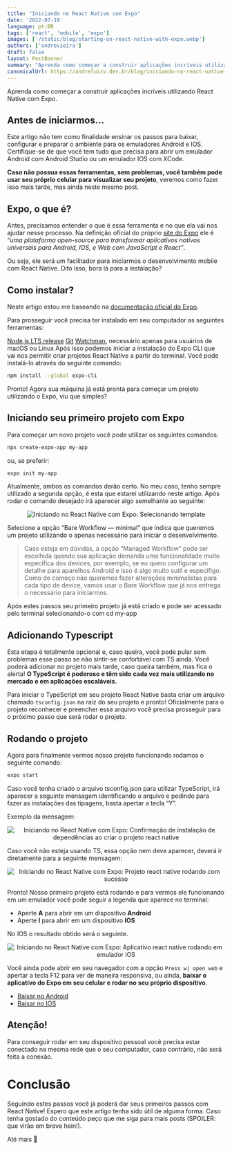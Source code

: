 ```yaml
---
title: "Iniciando no React Native com Expo"
date: '2022-07-19'
language: pt-BR
tags: ['react', 'mobile', 'expo']
images: ['/static/blog/starting-on-react-native-with-expo.webp']
authors: ['andrevieira']
draft: false
layout: PostBanner
summary: "Aprenda como começar a construir aplicações incríveis utilizando React Native com Expo."
canonicalUrl: https://andreluizv.dev.br/blog/iniciando-no-react-native-com-expo
---
```


Aprenda como começar a construir aplicações incríveis utilizando React Native com Expo.

## Antes de iniciarmos…
Este artigo não tem como finalidade ensinar os passos para baixar, configurar e preparar o ambiente para os emuladores Android e IOS. Certifique-se de que você tem tudo que precisa para abrir um emulador Android com Android Studio ou um emulador IOS com XCode.

**Caso não possua essas ferramentas, sem problemas, você também pode usar seu próprio celular para visualizar seu projeto**, veremos como fazer isso mais tarde, mas ainda neste mesmo post.

## Expo, o que é?
Antes, precisamos entender o que é essa ferramenta e no que ela vai nos ajudar nesse processo. Na definição oficial do próprio [site do Expo](https://expo.dev/home) ele é “_uma plataforma open-source para transformar aplicativos nativos universais para Android, IOS, e Web com JavaScript e React”_.

Ou seja, ele será um facilitador para iniciarmos o desenvolvimento mobile com React Native. Dito isso, bora lá para a instalação?

## Como instalar?
Neste artigo estou me baseando na [documentação oficial do Expo](https://docs.expo.dev/get-started/installation/).

Para prosseguir você precisa ter instalado em seu computador as seguintes ferramentas:

[Node.js LTS release](https://nodejs.org/en/)
[Git](https://git-scm.com/)
[Watchman](https://facebook.github.io/watchman/docs/install#buildinstall), necessário apenas para usuários de macOS ou Linux
Após isso podemos iniciar a instalação do Expo CLI que vai nos permitir criar projetos React Native a partir do terminal. Você pode instalá-lo através do seguinte comando:

``` bash
npm install --global expo-cli
```

Pronto! Agora sua máquina já está pronta para começar um projeto utilizando o Expo, viu que simples?

## Iniciando seu primeiro projeto com Expo
Para começar um novo projeto você pode utilizar os seguintes comandos:

``` bash
npx create-expo-app my-app
```

ou, se preferir:

``` bash
expo init my-app
```

Atualmente, ambos os comandos darão certo. No meu caso, tenho sempre utilizado a segunda opção, é esta que estarei utilizando neste artigo. Após rodar o comando desejado irá aparecer algo semelhante ao seguinte:

<div align='center'>
    <Image
        src="/static/blog/starting-on-react-native-with-expo-1.webp"
        alt="Iniciando no React Native com Expo: Selecionando template"
        width={600}
        height={550}
    />
</div>

Selecione a opção “Bare Workflow — minimal” que indica que queremos um projeto utilizando o apenas necessário para iniciar o desenvolvimento.

> Caso esteja em dúvidas, a opção “Managed Workflow” pode ser escolhida quando sua aplicação demanda uma funcionalidade muito específica dos devices, por exemplo, se eu quero configurar um detalhe para aparelhos Android e isso é algo muito sutíl e específigo. Como de começo não queremos fazer alterações minimalistas para cada tipo de device, vamos usar o Bare Workflow que já nos entrega o necessário para iniciarmos.

Após estes passos seu primeiro projeto já está criado e pode ser acessado pelo terminal selecionando-o com cd my-app

## Adicionando Typescript
Esta etapa é totalmente opcional e, caso queira, você pode pular sem problemas esse passo se não sintir-se confortável com TS ainda. Você poderá adicionar no projeto mais tarde, caso queira também, mas fica o alerta! **O TypeScript é poderoso e têm sido cada vez mais utilizando no mercado e em aplicações escaláveis.**

Para iniciar o TypeScript em seu projeto React Native basta criar um arquivo chamado `tsconfig.json` na raiz do seu projeto e pronto! Oficialmente para o projeto reconhecer e preencher esse arquivo você precisa prosseguir para o próximo passo que será rodar o projeto.

## Rodando o projeto
Agora para finalmente vermos nosso projeto funcionando rodamos o seguinte comando:

``` bash
expo start
```

Caso você tenha criado o arquivo tsconfig.json para utilizar TypeScript, irá aparecer a seguinte mensagem identificando o arquivo e pedindo para fazer as instalações das tipagens, basta apertar a tecla “Y”.

Exemplo da mensagem:

<div align='center'>
    <Image
        src="/static/blog/starting-on-react-native-with-expo-2.webp"
        alt="Iniciando no React Native com Expo: Confirmação de instalação de dependências ao criar o projeto react native"
        width={600}
        height={550}
    />
</div>

Caso você não esteja usando TS, essa opção nem deve aparecer, deverá ir diretamente para a seguinte mensagem:

<div align='center'>
    <Image
        src="/static/blog/starting-on-react-native-with-expo-3.webp"
        alt="Iniciando no React Native com Expo: Projeto react native rodando com sucesso"
        width={600}
        height={550}
    />
</div>

Pronto! Nosso primeiro projeto está rodando e para vermos ele funcionando em um emulador você pode seguir a legenda que aparece no terminal:

- Aperte **A** para abrir em um dispositivo **Android**
- Aperte **I** para abrir em um dispositivo **IOS**

No IOS o resultado obtido será o seguinte.

<div align='center'>
    <Image
        src="/static/blog/starting-on-react-native-with-expo-4.webp"
        alt="Iniciando no React Native com Expo: Aplicativo react native rodando em emulador iOS"
        width={600}
        height={550}
    />
</div>

Você ainda pode abrir em seu navegador com a opção `Press w| open web` e apertar a tecla F12 para ver de maneira responsiva, ou ainda, **baixar o aplicativo do Expo em seu celular e rodar no seu próprio dispositivo**.

- [Baixar no Android](https://play.google.com/store/apps/details?id=host.exp.exponent&hl=en&gl=US)
- [Baixar no IOS](https://apps.apple.com/br/app/expo-go/id982107779)

## Atenção!
Para conseguir rodar em seu dispositivo pessoal você precisa estar conectado na mesma rede que o seu computador, caso contrário, não será feita a conexão.

# Conclusão
Seguindo estes passos você já poderá dar seus primeiros passos com React Native! Espero que este artigo tenha sido útil de alguma forma. Caso tenha gostado do conteúdo peço que me siga para mais posts (SPOILER: que virão em breve hein!).

Até mais 🙂